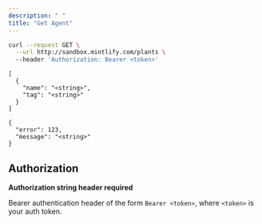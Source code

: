 ```yaml
---
description: " "
title: "Get Agent"
---
```


```bash filename
curl --request GET \
  --url http://sandbox.mintlify.com/plants \   
  --header 'Authorization: Bearer <token>'
```

<CodeGroup>

```200
[
  {
    "name": "<string>",
    "tag": "<string>"
  }
]
```


```400
{
  "error": 123,
  "message": "<string>"
}
```

</CodeGroup>

## Authorization

**Authorization string header required**

Bearer authentication header of the form `Bearer <token>`, where `<token>` is your auth token.